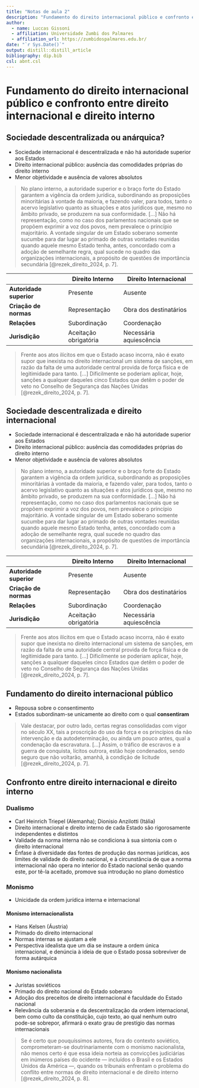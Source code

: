 ```yaml
---
title: "Notas de aula 2"
description: "Fundamento do direito internacional público e confronto entre direito internacional e direito interno"
author:
  - name: Luccas Gissoni
  - affiliation: Universidade Zumbi dos Palmares
  - affiliation_url: https://zumbidospalmares.edu.br/
date: "`r Sys.Date()`"
output: distill::distill_article
bibliography: dip.bib
csl: abnt.csl
---
```


# Fundamento do direito internacional público e confronto entre direito internacional e direito interno

## Sociedade descentralizada ou anárquica?

- Sociedade internacional é descentralizada e não há autoridade superior aos Estados
- Direito internacional público: ausência das comodidades próprias do direito interno
- Menor objetividade e ausência de valores absolutos

> No plano interno, a autoridade superior e o braço forte do Estado garantem a vigência da ordem jurídica, subordinando as proposições minoritárias à vontade da maioria, e fazendo valer, para todos, tanto o acervo legislativo quanto as situações e atos jurídicos que, mesmo no âmbito privado, se produzem na sua conformidade. [...] Não há representação, como no caso dos parlamentos nacionais que se propõem exprimir a voz dos povos, nem prevalece o princípio majoritário. A vontade singular de um Estado soberano somente sucumbe para dar lugar ao primado de outras vontades reunidas quando aquele mesmo Estado tenha, antes, concordado com a adoção de semelhante regra, qual sucede no quadro das organizações internacionais, a propósito de questões de importância secundária [@rezek_direito_2024, p. 7].

|                     | **Direito Interno** | **Direito Internacional** |
|---------------------|--------------------|--------------------------|
| **Autoridade superior** | Presente           | Ausente                  |
| **Criação de normas**   | Representação      | Obra dos destinatários   |
| **Relações**           | Subordinação       | Coordenação              |
| **Jurisdição**        | Aceitação obrigatória | Necessária aquiescência |

> Frente aos atos ilícitos em que o Estado acaso incorra, não é exato supor que inexista no direito internacional um sistema de sanções, em razão da falta de uma autoridade central provida de força física e de legitimidade para tanto. [...] Dificilmente se poderiam aplicar, hoje, sanções a qualquer daqueles cinco Estados que detêm o poder de veto no Conselho de Segurança das Nações Unidas [@rezek_direito_2024, p. 7].

## Sociedade descentralizada e direito internacional

- Sociedade internacional é descentralizada e não há autoridade superior aos Estados
- Direito internacional público: ausência das comodidades próprias do direito interno
- Menor objetividade e ausência de valores absolutos

> No plano interno, a autoridade superior e o braço forte do Estado garantem a vigência da ordem jurídica, subordinando as proposições minoritárias à vontade da maioria, e fazendo valer, para todos, tanto o acervo legislativo quanto as situações e atos jurídicos que, mesmo no âmbito privado, se produzem na sua conformidade. [...] Não há representação, como no caso dos parlamentos nacionais que se propõem exprimir a voz dos povos, nem prevalece o princípio majoritário. A vontade singular de um Estado soberano somente sucumbe para dar lugar ao primado de outras vontades reunidas quando aquele mesmo Estado tenha, antes, concordado com a adoção de semelhante regra, qual sucede no quadro das organizações internacionais, a propósito de questões de importância secundária [@rezek_direito_2024, p. 7].

|                     | **Direito Interno** | **Direito Internacional** |
|---------------------|--------------------|--------------------------|
| **Autoridade superior** | Presente           | Ausente                  |
| **Criação de normas**   | Representação      | Obra dos destinatários   |
| **Relações**           | Subordinação       | Coordenação              |
| **Jurisdição**        | Aceitação obrigatória | Necessária aquiescência |

> Frente aos atos ilícitos em que o Estado acaso incorra, não é exato supor que inexista no direito internacional um sistema de sanções, em razão da falta de uma autoridade central provida de força física e de legitimidade para tanto. [...] Dificilmente se poderiam aplicar, hoje, sanções a qualquer daqueles cinco Estados que detêm o poder de veto no Conselho de Segurança das Nações Unidas [@rezek_direito_2024, p. 7].

## Fundamento do direito internacional público

- Repousa sobre o consentimento
- Estados subordinam-se unicamente ao direito com o qual **consentiram**

> Vale destacar, por outro lado, certas regras consolidadas com vigor no século XX, tais a proscrição do uso da força e os princípios da não intervenção e da autodeterminação, ou ainda um pouco antes, qual a condenação da escravatura. [...] Assim, o tráfico de escravos e a guerra de conquista, lícitos outrora, estão hoje condenados, sendo seguro que não voltarão, amanhã, à condição de licitude [@rezek_direito_2024, p. 7].

## Confronto entre direito internacional e direito interno

### Dualismo

- Carl Heinrich Triepel (Alemanha); Dionisio Anzilotti (Itália)
- Direito internacional e direito interno de cada Estado são rigorosamente independentes e distintos
- Validade da norma interna não se condiciona à sua sintonia com o direito internacional
- Ênfase à diversidade das fontes de produção das normas jurídicas, aos limites de validade do direito nacional, e à circunstância de que a norma internacional não opera no interior do Estado nacional senão quando este, por tê-la aceitado, promove sua introdução no plano doméstico

### Monismo

- Unicidade da ordem jurídica interna e internacional

#### Monismo internacionalista

- Hans Kelsen (Áustria)
- Primado do direito internacional
- Normas internas se ajustam a ele
- Perspectiva idealista que um dia se instaure a ordem única internacional, e denúncia à ideia de que o Estado possa sobreviver de forma autárquica

#### Monismo nacionalista

- Juristas soviéticos
- Primado do direito nacional do Estado soberano
- Adoção dos preceitos de direito internacional é faculdade do Estado nacional
- Relevância da soberania e da descentralização da ordem internacional, bem como culto da constituição, cujo texto, ao qual nenhum outro pode-se sobrepor, afirmará o exato grau de prestígio das normas internacionais

> Se é certo que pouquíssimos autores, fora do contexto soviético, comprometeram-se doutrinariamente com o monismo nacionalista, não menos certo é que essa ideia norteia as convicções judiciárias em inúmeros países do ocidente — incluídos o Brasil e os Estados Unidos da América —, quando os tribunais enfrentam o problema do conflito entre normas de direito internacional e de direito interno [@rezek_direito_2024, p. 8].
